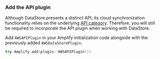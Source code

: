 ### Add the API plugin

Although DataStore presents a distinct API, its cloud synchronization functionality relies on the underlying [API category](/[platform]/build-a-backend/graphqlapi/set-up-data/). Therefore, you will still be required to incorporate the API plugin when working with DataStore.

Add `AWSAPIPlugin` in your Amplify initialization code alongside with the previously added `AWSDataStorePlugin`.

```swift
try Amplify.add(plugin: AWSAPIPlugin())
```
